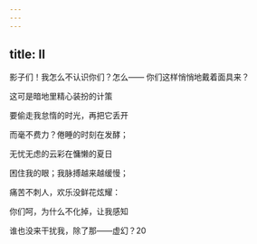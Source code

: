 ```yaml
---
---
---
```

title: Ⅱ
---




影子们！我怎么不认识你们？怎么—— 你们这样悄悄地戴着面具来？

这可是暗地里精心装扮的计策

要偷走我怠惰的时光，再把它丢开

而毫不费力？倦睡的时刻在发酵；

无忧无虑的云彩在慵懒的夏日

困住我的眼；我脉搏越来越缓慢；

痛苦不刺人，欢乐没鲜花炫耀：

你们呵，为什么不化掉，让我感知

谁也没来干扰我，除了那——虚幻？20